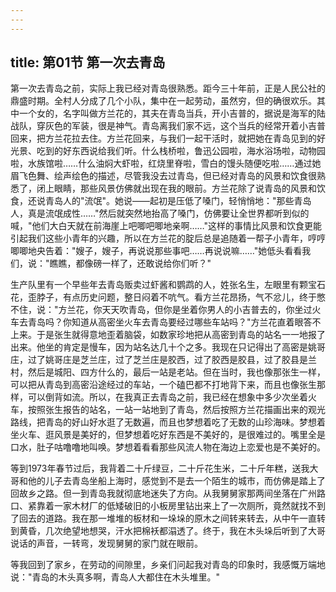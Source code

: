 ```yaml
---
---
---
```

title: 第01节 第一次去青岛
---





第一次去青岛之前，实际上我已经对青岛很熟悉。距今三十年前，正是人民公社的鼎盛时期。全村人分成了几个小队，集中在一起劳动，虽然穷，但的确很欢乐。其中一个女的，名字叫做方兰花的，其夫在青岛当兵，开小吉普的，据说是海军的陆战队，穿灰色的军装，很是神气。青岛离我们家不远，这个当兵的经常开着小吉普回来，把方兰花拉去住。方兰花回来，与我们一起干活时，就把她在青岛见到的好光景、吃到的好东西说给我们听。什么栈桥啦，鲁迅公园啦，海水浴场啦，动物园啦，水族馆啦……什么油焖大虾啦，红烧里脊啦，雪白的馒头随便吃啦……通过她眉飞色舞、绘声绘色的描述，尽管我没去过青岛，但已经对青岛的风景和饮食很熟悉了，闭上眼睛，那些风景仿佛就出现在我的眼前。方兰花除了说青岛的风景和饮食，还说青岛人的"流氓"。她说——起初是压低了嗓门，轻悄悄地："那些青岛人，真是流氓成性……"然后就突然地抬高了嗓门，仿佛要让全世界都听到似的喊，"他们大白天就在前海崖上吧唧吧唧地亲啊……"这样的事情比风景和饮食更能引起我们这些小青年的兴趣，所以在方兰花的腚后总是追随着一帮子小青年，哼哼唧唧地央告着："嫂子，嫂子，再说说那些事吧……再说说嘛……"她低头看看我们，说："瞧瞧，都像磅一样了，还敢说给你们听？"

生产队里有一个早些年去青岛贩卖过虾酱和鹦鹉的人，姓张名生，左眼里有颗宝石花，歪脖子，有点历史问题，整日闷着不吭气。看方兰花昂扬，气不忿儿，终于憋不住，说："方兰花，你天天吹青岛，但你是坐着你男人的小吉普去的，你坐过火车去青岛吗？你知道从高密坐火车去青岛要经过哪些车站吗？"方兰花直着眼答不上来。于是张生就得意地歪着脑袋，如数家珍地把从高密到青岛的站名一一地报了出来。他坐的肯定是慢车，因为站名达几十个之多。我现在只记得出了高密是姚哥庄，过了姚哥庄是芝兰庄，过了芝兰庄是胶西，过了胶西是胶县，过了胶县是兰村，然后是城阳、四方什么的，最后一站是老站。但在当时，我也像那张生一样，可以把从青岛到高密沿途经过的车站，一个磕巴都不打地背下来，而且也像张生那样，可以倒背如流。所以，在我真正去青岛之前，我已经在想象中多少次坐着火车，按照张生报告的站名，一站一站地到了青岛，然后按照方兰花描画出来的观光路线，把青岛的好山好水逛了无数遍，而且也梦想着吃了无数的山珍海味。梦想着坐火车、逛风景是美好的，但梦想着吃好东西是不美好的，是很难过的。嘴里全是口水，肚子咕噜噜地叫唤。梦想着看看那些风流人物在海边上恋爱也是不美好的。

等到1973年春节过后，我背着二十斤绿豆，二十斤花生米，二十斤年糕，送我大哥和他的儿子去青岛坐船上海时，感觉到不是去一个陌生的城市，而仿佛是踏上了回故乡之路。但一到青岛我就彻底地迷失了方向。从我舅舅家那两间坐落在广州路口、紧靠着一家木材厂的低矮破旧的小板房里钻出来上了一次厕所，竟然就找不到了回去的道路。我在那一堆堆的板材和一垛垛的原木之间转来转去，从中午一直转到黄昏，几次绝望地想哭，汗水把棉袄都溻透了。终于，我在木头垛后听到了大哥说话的声音，一转弯，发现舅舅的家门就在眼前。

等我回到了家乡，在劳动的间隙里，乡亲们问起我对青岛的印象时，我感慨万端地说："青岛的木头真多啊，青岛人大都住在木头堆里。"